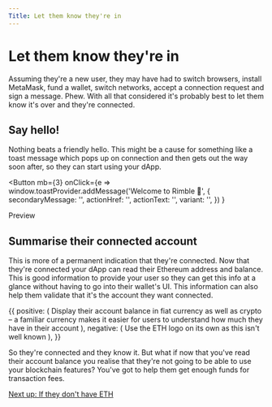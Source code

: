 ```yaml
---
Title: Let them know they're in
---
```



# Let them know they're in

Assuming they're a new user, they may have had to switch browsers, install MetaMask, fund a wallet, switch networks, accept a connection request and sign a message. Phew. With all that considered it's probably best to let them know it's over and they're connected.

## Say hello!

Nothing beats a friendly hello. This might be a cause for something like a toast message which pops up on connection and then gets out the way soon after, so they can start using your dApp.

<Button
  mb={3}
  onClick={e =>
    window.toastProvider.addMessage('Welcome to Rimble 🎉', {
      secondaryMessage: '',
      actionHref:
        '',
      actionText: '',
      variant: '',
    })
  }
>
  Preview
</Button>


## Summarise their connected account

This is more of a permanent indication that they're connected. Now that they're connected your dApp can read their Ethereum address and balance. This is good information to provide your user so they can get this info at a glance without having to go into their wallet's UI. This information can also help them validate that it's the account they want connected.

<DoDont>
  {{
    positive: (
      <Text>
      Display their account balance in fiat currency as well as crypto – a familiar currency makes it easier for users to understand how much they have in their account
      </Text>
    ),
    negative: (
    <Text>
    Use the ETH logo on its own as this isn't well known
    </Text>
    ),
  }}
</DoDont>

So they're connected and they know it. But what if now that you've read their account balance you realise that they're not going to be able to use your blockchain features? You've got to help them get enough funds for transaction fees.

[Next up: If they don't have ETH](/guides/ux/connect-a-wallet-low-funds)
